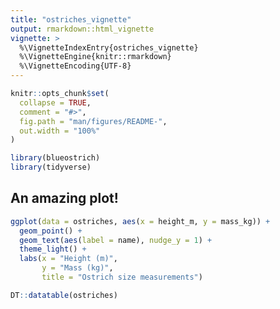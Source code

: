 ---
title: "ostriches_vignette"
output: rmarkdown::html_vignette
vignette: >
  %\VignetteIndexEntry{ostriches_vignette}
  %\VignetteEngine{knitr::rmarkdown}
  %\VignetteEncoding{UTF-8}
---

```{r, include = FALSE}
knitr::opts_chunk$set(
  collapse = TRUE,
  comment = "#>",
  fig.path = "man/figures/README-",
  out.width = "100%"
)
```

```{r setup}
library(blueostrich)
library(tidyverse)
```

## An amazing plot!

```{r}
ggplot(data = ostriches, aes(x = height_m, y = mass_kg)) +
  geom_point() +
  geom_text(aes(label = name), nudge_y = 1) +
  theme_light() +
  labs(x = "Height (m)",
       y = "Mass (kg)",
       title = "Ostrich size measurements")
```

```{r}
DT::datatable(ostriches)
```
